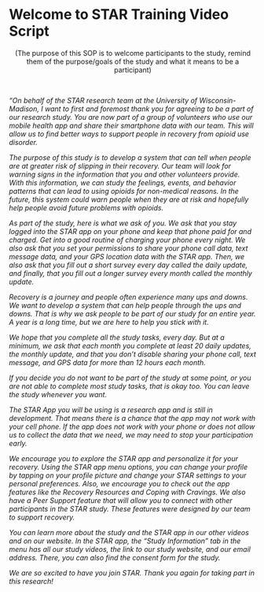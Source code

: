 # Welcome to STAR Training Video Script {#sec-video_tutorial_welcome_to_star}


<center>(The purpose of this SOP is to welcome participants to the study, remind them of the purpose/goals of the study and what it means to be a participant)</center>

 

*"On behalf of the STAR research team at the University of Wisconsin- Madison, I want to first and foremost thank you for agreeing to be a part of our research study. You are now part of a group of volunteers who use our mobile health app and share their smartphone data with our team. This will allow us to find better ways to support people in recovery from opioid use disorder.*

*The purpose of this study is to develop a system that can tell when people are at greater risk of slipping in their recovery. Our team will look for warning signs in the information that you and other volunteers provide. With this information, we can study the feelings, events, and behavior patterns that can lead to using opioids for non-medical reasons. In the future, this system could warn people when they are at risk and hopefully help people avoid future problems with opioids.*

*As part of the study, here is what we ask of you. We ask that you stay logged into the STAR app on your phone and keep that phone paid for and charged. Get into a good routine of charging your phone every night. We also ask that you set your permissions to share your phone call data, text message data, and your GPS location data with the STAR app. Then, we also ask that you fill out a short survey every day called the daily update, and finally, that you fill out a longer survey every month called the monthly update.*

*Recovery is a journey and people often experience many ups and downs. We want to develop a system that can help people through the ups and downs. That is why we ask people to be part of our study for an entire year. A year is a long time, but we are here to help you stick with it.*

*We hope that you complete all the study tasks, every day. But at a minimum, we ask that each month you complete at least 20 daily updates, the monthly update, and that you don't disable sharing your phone call, text message, and GPS data for more than 12 hours each month.*

*If you decide you do not want to be part of the study at some point, or you are not able to complete most study tasks, that is okay too. You can leave the study whenever you want.*

*The STAR App you will be using is a research app and is still in development. That means there is a chance that the app may not work with your cell phone. If the app does not work with your phone or does not allow us to collect the data that we need, we may need to stop your participation early.*

*We encourage you to explore the STAR app and personalize it for your recovery. Using the STAR app menu options, you can change your profile by tapping on your profile picture and change your STAR settings to your personal preferences. Also, we encourage you to check out the app features like the Recovery Resources and Coping with Cravings. We also have a Peer Support feature that will allow you to connect with other participants in the STAR study. These features were designed by our team to support recovery.*

*You can learn more about the study and the STAR app in our other videos and on our website. In the STAR app, the "Study Information" tab in the menu has all our study videos, the link to our study website, and our email address. There, you can also find the consent form for the study.*

*We are so excited to have you join STAR. Thank you again for taking part in this research!*
